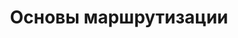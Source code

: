 ---
source-updated-at: 2025-05-16T04:52:11.000Z
translation-updated-at: 2025-06-02T20:09:04.382Z
title: Основы маршрутизации
nav_title: Маршрутизация
description: Изучите основы маршрутизации для фронтенд-приложений.
---